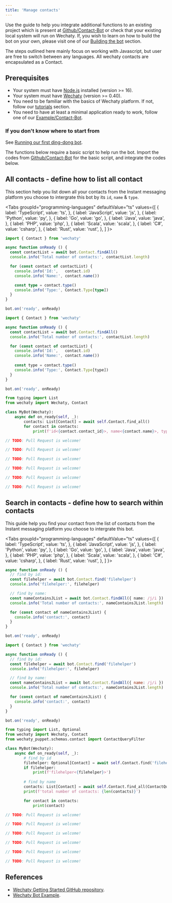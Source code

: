 ```yaml
---
title: 'Manage contacts'
---
```



Use the guide to help you integrate additional functions to an existing project which is present at [Github/Contact-Bot](https://github.com/wechaty/wechaty-getting-started/blob/main/examples/basic/contact-bot.js) or check that your existing local system will run on Wechaty. If, you wish to learn on how to build the bot on your own, please visit one of our [Building the bot](https://wechaty.js.org/docs/examples/basic/contact-bot#building-the-bot) section.

The steps outlined here mainly focus on working with Javascript, but user are free to switch between any languages. All wechaty contacts are encapsulated as a Contact.

## Prerequisites

* Your system must have [Node.js](https://nodejs.org/en/download/package-manager/) installed (version >= 16).
* Your system must have [Wechaty](https://github.com/wechaty/wechaty) (version >= 0.40).
* You need to be familiar with the basics of Wechaty platform. If not, follow our [tutorials](https://wechaty.js.org/docs/tutorials/) section.
* You need to have at least a minimal application ready to work, follow one of our [Example/Contact-Bot](https://wechaty.js.org/docs/examples/basic/contact-bot).

### If you don't know where to start from

See [Running our first ding-dong bot](https://wechaty.js.org/docs/getting-started/quick-start).

The functions below require a basic script to help run the bot. Import the codes from [Github/Contact-Bot](https://github.com/wechaty/wechaty-getting-started/blob/main/examples/basic/contact-bot.js) for the basic script, and integrate the codes below.

## All contacts - define how to list all contact

This section help you list down all your contacts from the Instant messaging platform you choose to intergrate this bot by its `id`, `name` & `type`.

<Tabs
  groupId="programming-languages"
  defaultValue="ts"
  values={[
    { label: 'TypeScript',  value: 'ts', },
    { label: 'JavaScript',  value: 'js', },
    { label: 'Python',      value: 'py', },
    { label: 'Go',          value: 'go', },
    { label: 'Java',        value: 'java', },
    { label: 'PHP',         value: 'php', },
    { label: 'Scala',       value: 'scala', },
    { label: 'C#',          value: 'csharp', },
    { label: 'Rust',        value: 'rust', },
  ]
}>

<TabItem value="ts">

```ts
import { Contact } from 'wechaty'

async function onReady () {
  const contactList = await bot.Contact.findAll()
  console.info('Total number of contacts:', contactList.length)

  for (const contact of contactList) {
    console.info('Id:',   contact.id)
    console.info('Name:', contact.name())

    const type = contact.type()
    console.info('Type:', Contact.Type[type])
  }
}

bot.on('ready', onReady)
```

</TabItem>
<TabItem value="js">

```js
import { Contact } from 'wechaty'

async function onReady () {
  const contactList = await bot.Contact.findAll()
  console.info('Total number of contacts:', contactList.length)

  for (const contact of contactList) {
    console.info('Id:',   contact.id)
    console.info('Name:', contact.name())
    
    const type = contact.type()
    console.info('Type:', Contact.Type[type])
  }
}

bot.on('ready', onReady)
```

</TabItem>
<TabItem value="py">

```py
from typing import List
from wechaty import Wechaty, Contact

class MyBot(Wechaty):
    async def on_ready(self, _):
        contacts: List[Contact] = await self.Contact.find_all()
        for contact in contacts:
            print(f'id<{contact.contact_id}>, name<{contact.name}>, type<{contact.type()}>')
```

</TabItem>
<TabItem value="go">

```go
// TODO: Pull Request is welcome!
```

</TabItem>
<TabItem value="java">

```java
// TODO: Pull Request is welcome!
```

</TabItem>
<TabItem value="php">

```php
// TODO: Pull Request is welcome!
```

</TabItem>
<TabItem value="scala">

```scala
// TODO: Pull Request is welcome!
```

</TabItem>
<TabItem value="csharp">

```csharp
// TODO: Pull Request is welcome!
```

</TabItem>
<TabItem value="rust">

```rust
// TODO: Pull Request is welcome!
```

</TabItem>
</Tabs>

## Search in contacts - define how to search within contacts

This guide help you find your contact from the list of contacts from the Instant messaging platform you choose to intergrate this bot.

<Tabs
  groupId="programming-languages"
  defaultValue="ts"
  values={[
    { label: 'TypeScript',  value: 'ts', },
    { label: 'JavaScript',  value: 'js', },
    { label: 'Python',      value: 'py', },
    { label: 'Go',          value: 'go', },
    { label: 'Java',        value: 'java', },
    { label: 'PHP',         value: 'php', },
    { label: 'Scala',       value: 'scala', },
    { label: 'C#',          value: 'csharp', },
    { label: 'Rust',        value: 'rust', },
  ]
}>

<TabItem value="ts">

```ts
async function onReady () {
  // find by id:
  const filehelper = await bot.Contact.find('filehelper')
  console.info('filehelper:', filehelper)

  // find by name:
  const nameContainsJList = await bot.Contact.findAll({ name: /j/i })
  console.info('Total number of contacts:', nameContainsJList.length)

  for (const contact of nameContainsJList) {
    console.info('contact:', contact)
  }
}

bot.on('ready', onReady)
```

</TabItem>
<TabItem value="js">

```js
import { Contact } from 'wechaty'

async function onReady () {
  // find by id:
  const filehelper = await bot.Contact.find('filehelper')
  console.info('filehelper:', filehelper)

  // find by name:
  const nameContainsJList = await bot.Contact.findAll({ name: /j/i })
  console.info('Total number of contacts:', nameContainsJList.length)

  for (const contact of nameContainsJList) {
    console.info('contact:', contact)
  }
}

bot.on('ready', onReady)
```

</TabItem>
<TabItem value="py">

```py
from typing import List, Optional
from wechaty import Wechaty, Contact
from wechaty_puppet.schemas.contact import ContactQueryFilter

class MyBot(Wechaty):
    async def on_ready(self, _):
        # find by id
        filehelper: Optional[Contact] = await self.Contact.find('filehelper')
        if filehelper:
            print(f'filehelper<{filehelper}>')
        
        # find by name
        contacts: List[Contact] = await self.Contact.find_all(ContactQueryFilter(name='your-friend-name'))
        print(f'total number of contacts: {len(contacts)}')

        for contact in contacts:
            print(contact)
```

</TabItem>
<TabItem value="go">

```go
// TODO: Pull Request is welcome!
```

</TabItem>
<TabItem value="java">

```java
// TODO: Pull Request is welcome!
```

</TabItem>
<TabItem value="php">

```php
// TODO: Pull Request is welcome!
```

</TabItem>
<TabItem value="scala">

```scala
// TODO: Pull Request is welcome!
```

</TabItem>
<TabItem value="csharp">

```csharp
// TODO: Pull Request is welcome!
```

</TabItem>
<TabItem value="rust">

```rust
// TODO: Pull Request is welcome!
```

</TabItem>
</Tabs>

## References

* [Wechaty Getting Started GitHub repository](https://github.com/wechaty/wechaty-getting-started).
* [Wechaty Bot Example](https://github.com/wechaty/wechaty-getting-started/tree/main/examples).
